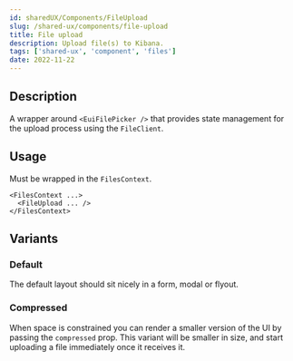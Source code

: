```yaml
---
id: sharedUX/Components/FileUpload
slug: /shared-ux/components/file-upload
title: File upload
description: Upload file(s) to Kibana.
tags: ['shared-ux', 'component', 'files']
date: 2022-11-22
---
```


## Description

A wrapper around `<EuiFilePicker />` that provides state management for the upload process using the `FileClient`.

## Usage

Must be wrapped in the `FilesContext`.

```tsx
<FilesContext ...>
  <FileUpload ... />
</FilesContext>
```

## Variants

### Default

The default layout should sit nicely in a form, modal or flyout.

### Compressed

When space is constrained you can render a smaller version of the UI by passing the `compressed` prop. This variant will be smaller in size, and start uploading a file immediately once it receives it.